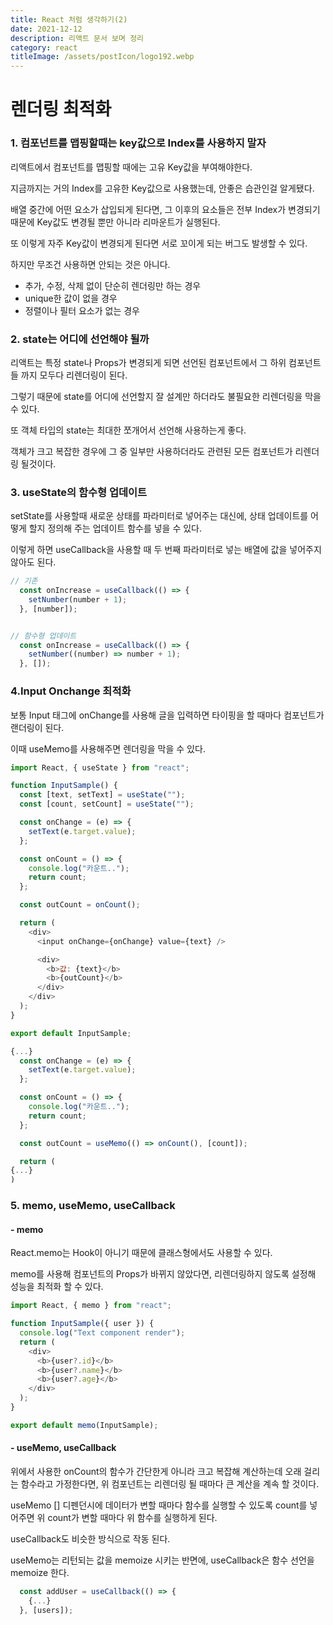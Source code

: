```yaml
---
title: React 처럼 생각하기(2)
date: 2021-12-12
description: 리액트 문서 보며 정리
category: react
titleImage: /assets/postIcon/logo192.webp
---
```


# 렌더링 최적화

### 1\. 컴포넌트를 맵핑할때는 key값으로 Index를 사용하지 말자

리액트에서 컴포넌트를 맵핑할 때에는 고유 Key값을 부여해야한다.

지금까지는 거의 Index를 고유한 Key값으로 사용했는데, 안좋은 습관인걸 알게됐다.

배열 중간에 어떤 요소가 삽입되게 된다면, 그 이후의 요소들은 전부 Index가 변경되기 때문에 Key값도 변경될 뿐만 아니라 리마운트가 실행된다.

또 이렇게 자주 Key값이 변경되게 된다면 서로 꼬이게 되는 버그도 발생할 수 있다.

하지만 무조건 사용하면 안되는 것은 아니다.

-   추가, 수정, 삭제 없이 단순히 렌더링만 하는 경우
-   unique한 값이 없을 경우
-   정렬이나 필터 요소가 없는 경우

### 2\. state는 어디에 선언해야 될까

리액트는 특정 state나 Props가 변경되게 되면 선언된 컴포넌트에서 그 하위 컴포넌트들 까지 모두다 리렌더링이 된다.

그렇기 때문에 state를 어디에 선언할지 잘 설계만 하더라도 불필요한 리렌더링을 막을 수 있다.

또 객체 타입의 state는 최대한 쪼개어서 선언해 사용하는게 좋다.

객체가 크고 복잡한 경우에 그 중 일부만 사용하더라도 관련된 모든 컴포넌트가 리렌더링 될것이다.

### 3\. useState의 함수형 업데이트

setState를 사용할때 새로운 상태를 파라미터로 넣어주는 대신에, 상태 업데이트를 어떻게 할지 정의해 주는 업데이트 함수를 넣을 수 있다.

이렇게 하면 useCallback을 사용할 때 두 번째 파라미터로 넣는 배열에 값을 넣어주지 않아도 된다.

```javascript
// 기존
  const onIncrease = useCallback(() => {
    setNumber(number + 1);
  }, [number]);


// 함수형 업데이트
  const onIncrease = useCallback(() => {
    setNumber((number) => number + 1);
  }, []);
```

### 4.Input Onchange 최적화

보통 Input 태그에 onChange를 사용해 글을 입력하면 타이핑을 할 때마다 컴포넌트가 랜더링이 된다.

이때 useMemo를 사용해주면 렌더링을 막을 수 있다.

```javascript
import React, { useState } from "react";

function InputSample() {
  const [text, setText] = useState("");
  const [count, setCount] = useState("");

  const onChange = (e) => {
    setText(e.target.value);
  };

  const onCount = () => {
    console.log("카운트..");
    return count;
  };

  const outCount = onCount();

  return (
    <div>
      <input onChange={onChange} value={text} />

      <div>
        <b>값: {text}</b>
        <b>{outCount}</b>
      </div>
    </div>
  );
}

export default InputSample;
```


```javascript
{...}
  const onChange = (e) => {
    setText(e.target.value);
  };

  const onCount = () => {
    console.log("카운트..");
    return count;
  };

  const outCount = useMemo(() => onCount(), [count]);

  return (
{...}
)
```


### 5\. memo, useMemo, useCallback

#### \- memo

React.memo는 Hook이 아니기 때문에 클래스형에서도 사용할 수 있다.

memo를 사용해 컴포넌트의 Props가 바뀌지 않았다면, 리렌더링하지 않도록 설정해 성능을 최적화 할 수 있다.

```javascript
import React, { memo } from "react";

function InputSample({ user }) {
  console.log("Text component render");
  return (
    <div>
      <b>{user?.id}</b>
      <b>{user?.name}</b>
      <b>{user?.age}</b>
    </div>
  );
}

export default memo(InputSample);
```

#### \- useMemo, useCallback

위에서 사용한 onCount의 함수가 간단한게 아니라 크고 복잡해 계산하는데 오래 걸리는 함수라고 가정한다면, 위 컴포넌트는 리렌더링 될 때마다 큰 계산을 계속 할 것이다.

useMemo \[\] 디펜던시에 데이터가 변할 때마다 함수를 실행할 수 있도록 count를 넣어주면 위 count가 변할 때마다 위 함수를 실행하게 된다.

useCallback도 비슷한 방식으로 작동 된다.

useMemo는 리턴되는 값을 memoize 시키는 반면에, useCallback은 함수 선언을 memoize 한다.

```javascript
  const addUser = useCallback(() => {
    {...}
  }, [users]);
```
